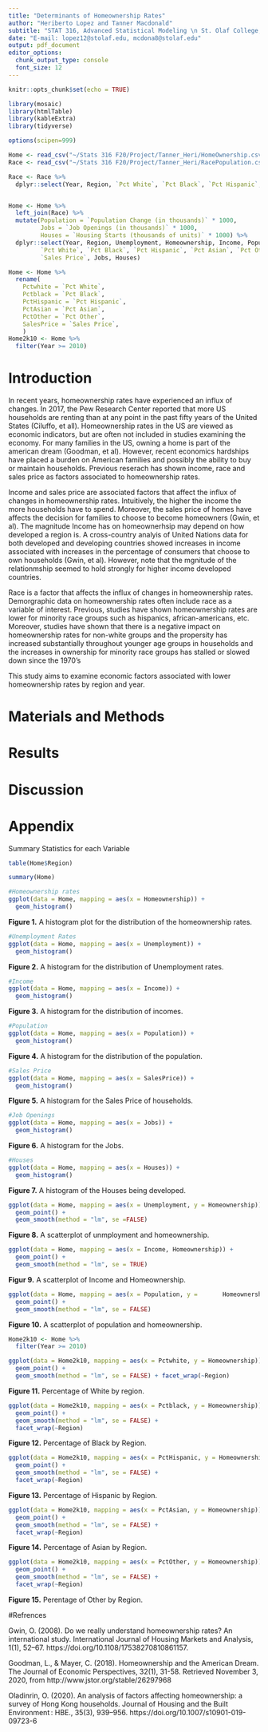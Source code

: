 ```yaml
---
title: "Determinants of Homeownership Rates"
author: "Heriberto Lopez and Tanner Macdonald" 
subtitle: "STAT 316, Advanced Statistical Modeling \n St. Olaf College, Northfield MN 55057 USA" 
date: "E-mail: lopez12@stolaf.edu, mcdona8@stolaf.edu"
output: pdf_document
editor_options: 
  chunk_output_type: console
  font_size: 12
---
```


```r
knitr::opts_chunk$set(echo = TRUE)

library(mosaic)
library(htmlTable)
library(kableExtra)
library(tidyverse)

options(scipen=999)

Home <- read_csv("~/Stats 316 F20/Project/Tanner_Heri/HomeOwnership.csv")
Race <- read_csv("~/Stats 316 F20/Project/Tanner_Heri/RacePopulation.csv")

Race <- Race %>%
  dplyr::select(Year, Region, `Pct White`, `Pct Black`, `Pct Hispanic`, `Pct Asian`, `Pct Other`)


Home <- Home %>%
  left_join(Race) %>%
  mutate(Population = `Population Change (in thousands)` * 1000,
         Jobs = `Job Openings (in thousands)` * 1000,
         Houses = `Housing Starts (thousands of units)` * 1000) %>%
  dplyr::select(Year, Region, Unemployment, Homeownership, Income, Population,
         `Pct White`, `Pct Black`, `Pct Hispanic`, `Pct Asian`, `Pct Other`,
         `Sales Price`, Jobs, Houses)

Home <- Home %>%
  rename( 
    Pctwhite = `Pct White`,
    Pctblack = `Pct Black`, 
    PctHispanic = `Pct Hispanic`, 
    PctAsian = `Pct Asian`, 
    PctOther = `Pct Other`, 
    SalesPrice = `Sales Price`, 
    )
Home2k10 <- Home %>% 
  filter(Year >= 2010)

``` 



# Introduction

  In recent years, homeownership rates have experienced an influx of changes. In 2017, the Pew Research Center reported that more US households are renting than at any point in the past fifty years of the United States (Ciluffo, et all). Homeownership rates in the US are viewed as economic indicators, but are often not included in studies examining the economy. For many families in the US, owning a home is part of the american dream (Goodman, et al). However, recent economics hardships have placed a burden on American families and possibly the ability to buy or maintain households. Previous reserach has shown income, race and sales price as factors associated to homeownership rates. 
 
  Income and sales price are associated factors that affect the influx of changes in homeownership rates. Intuitively, the higher the income the more households have to spend. Moreover, the sales price of homes have affects the decision for families to choose to become homeowners (Gwin, et al). The magnitude Income has on homeownerhsip may depend on how developed a region is. A cross-country analyis of United Nations data for both developed and developing countries showed increases in income associated with increases in the percentage of consumers that choose to own households (Gwin, et al). However, note that the mgnitude of the relationmship seemed to hold strongly for higher income developed countries.
 
  Race is a factor that affects the influx of changes in homeownership rates. Demorgraphic data on homeownership rates often include race as a variable of interest. Previous, studies have shown homeownership rates are lower for minority race groups such as hispanics, african-americans, etc. Moreover, studies have shown that there is a negative impact on homeownership rates for non-white groups and the propersity has increased substantially throughout younger age groups in households and the increases in ownership for minority race groups has stalled or slowed down since the 1970's
   
   This study aims to examine economic factors associated with lower homeownership rates by region and year. 
  
# Materials and Methods 
  
  
  
# Results 

# Discussion 

# Appendix   


Summary Statistics for each Variable  

```r
table(Home$Region)
```

```r
summary(Home)
```

```r
#Homeownership rates
ggplot(data = Home, mapping = aes(x = Homeownership)) + 
  geom_histogram() 
```
**Figure 1.** A histogram plot for the distribution of the homeownership rates.   

```r
#Unemployment Rates 
ggplot(data = Home, mapping = aes(x = Unemployment)) + 
  geom_histogram() 

```
**Figure 2.** A histogram for the distribution of Unemployment rates. 

```r
#Income
ggplot(data = Home, mapping = aes(x = Income)) + 
  geom_histogram()  
``` 
**Figure 3.** A histogram for the distribution of incomes. 

```r
#Population
ggplot(data = Home, mapping = aes(x = Population)) + 
  geom_histogram()  

``` 
**Figure 4.** A histogram for the distribution of the population. 

```r
#Sales Price
ggplot(data = Home, mapping = aes(x = SalesPrice)) + 
  geom_histogram()   
``` 
**FIgure 5.** A histogram for the Sales Price of households. 

```r
#Job Openings 
ggplot(data = Home, mapping = aes(x = Jobs)) + 
  geom_histogram()  

``` 
**Figure 6.** A histogram for the Jobs. 

```r
#Houses 
ggplot(data = Home, mapping = aes(x = Houses)) + 
  geom_histogram()

```
**Figure 7.** A histogram of the Houses being developed.   

```r
ggplot(data = Home, mapping = aes(x = Unemployment, y = Homeownership)) + 
  geom_point() + 
  geom_smooth(method = "lm", se =FALSE)

```
**Figure 8.** A scatterplot of unmployment and homeownership.

```r
ggplot(data = Home, mapping = aes(x = Income, Homeownership)) + 
  geom_point() + 
  geom_smooth(method = "lm", se = TRUE)
```
**Figur 9.**  A scatterplot of Income and Homeownership. 

```r
ggplot(data = Home, mapping = aes(x = Population, y =       Homeownership)) +
  geom_point() + 
  geom_smooth(method = "lm", se = FALSE)
```
**Figure 10.** A scatterplot of population and homeownership. 

```r
Home2k10 <- Home %>% 
  filter(Year >= 2010)
```

```r

ggplot(data = Home2k10, mapping = aes(x = Pctwhite, y = Homeownership)) + 
  geom_point() + 
  geom_smooth(method = "lm", se = FALSE) + facet_wrap(~Region) 
```
**Figure 11.** Percentage of White by region. 

```r
ggplot(data = Home2k10, mapping = aes(x = Pctblack, y = Homeownership)) + 
  geom_point() + 
  geom_smooth(method = "lm", se = FALSE) + 
  facet_wrap(~Region)
```
**Figure 12.** Percentage of Black by Region. 

```r

ggplot(data = Home2k10, mapping = aes(x = PctHispanic, y = Homeownership)) + 
  geom_point() + 
  geom_smooth(method = "lm", se = FALSE) + 
  facet_wrap(~Region)
```
**Figure 13.** Percentage of Hispanic by Region. 

```r
ggplot(data = Home2k10, mapping = aes(x = PctAsian, y = Homeownership)) + 
  geom_point() + 
  geom_smooth(method = "lm", se = FALSE) + 
  facet_wrap(~Region)
```
**Figure 14.** Percentage of Asian by Region. 

```r
ggplot(data = Home2k10, mapping = aes(x = PctOther, y = Homeownership)) + 
  geom_point() + 
  geom_smooth(method = "lm", se = FALSE) + 
  facet_wrap(~Region)
```
**Figure 15.** Perentage of Other by Region.
   
   
#Refrences 

Gwin, O. (2008). Do we really understand homeownership rates? An international study. International Journal of Housing Markets and Analysis, 1(1), 52–67. https://doi.org/10.1108/17538270810861157. 

Goodman, L., & Mayer, C. (2018). Homeownership and the American Dream. The Journal of Economic Perspectives, 32(1), 31-58. Retrieved November 3, 2020, from http://www.jstor.org/stable/26297968

Oladinrin, O. (2020). An analysis of factors affecting homeownership: a survey of Hong Kong households. Journal of Housing and the Built Environment : HBE., 35(3), 939–956. https://doi.org/10.1007/s10901-019-09723-6 

















